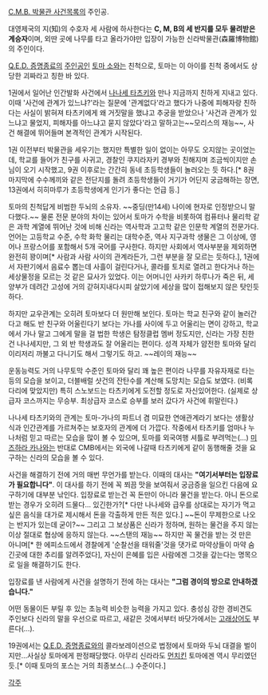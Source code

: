 [[C.M.B. 박물관 사건목록]]의 주인공. 

대영제국의 지(知)의 수호자 세 사람에 하사한다는 '''C, M, B의 세 반지를 모두 물려받은 계승자'''이며, 외딴 곳에 나무를 타고 올라가야만 입장이 가능한 신라박물관(森羅博物館)의 주인이다.

[[Q.E.D. 증명종료]]의 [[주인공]]인 [[토마 소]]와는 친척으로, 토마는 이 아이를 친척 중에서도 상당한 괴짜라고 칭한 바 있다.

1권에서 일어난 인간발화 사건에서 [[나나세 타츠키]]와 만나 지금까지 친하게 지내고 있다. 이때 '사건에 관계가 있느냐?'라는 질문에 '관계없다'라고 했다가 나중에 피해자랑 친하다는 사실이 밝혀져 타츠키에게 왜 거짓말을 했냐고 추궁을 받았으나 '사건과 관계가 있느냐고 물었지, 피해자를 아느냐고 묻지 않았다'라고 말하고는~~모리스의 재능~~, 사건 해결에 뛰어들며 본격적인 관계가 시작된다.

1권 이전부터 박물관을 세우기는 했지만 특별한 일이 없이는 아무도 오지않는 곳이었는데, 학교를 들어가 친구를 사귀고, 경찰인 쿠지라자키 경부와 친해지며 조금씩이지만 손님이 오기 시작했고, 9권 이후로는 간간히 동네 초등학생들이 놀러오는 듯 하다.[* 8권 마지막에 수수께끼와 같은 전단지를 돌려 초등학생들이 거기가 어딘지 궁금해하는 장면, 13권에서 히히마루가 초등학생에게 인기가 좋다는 언급 등.]

토마의 친척답게 비범한 두뇌의 소유자. ~~중딩(만14세) 나이에 현자로 인정받으니 말 다했다.~~ 물론 전문 분야의 차이는 있어서 토마가 수학을 비롯하여 컴퓨터나 물리학 같은 과학 계열에 뛰어난 것에 비해 신라는 역사학과 고고학 같은 인문학 계열의 전문가다. 언어는 고등학교 수준, 수학 화학 물리는 대학수준, 역사 지구과학 생물은 그 이상에, 영어나 프랑스어를 포함해서 5개 국어를 구사한다. 하지만 사회에서 역사부분을 제외하면 완전히 꽝이며[* 사람과 사람 사이의 관계라든가, 그런 부분을 잘 모르는 듯하다.], 1권에서 자판기에서 음료수 뽑는데 사흘이 걸린다거나, 콜라를 토치로 열려고 한다거나 하는 세상물정을 모르는 것 같은 묘사가 있었다. 이는 어머니인 사카키 하루나가 죽은 뒤, 세 양부가 데려간 고성에 거의 갇혀지내다시피 살았기에 세상을 많이 접해보지 않은 탓인듯 하다.

하지만 교우관계는 오히려 토마보다 더 원만해 보인다. 토마는 학교 친구와 같이 놀러간다고 해도 반 친구와 어울린다기 보다는 가나를 사이에 두고 어울리는 면이 강하고, 학교에서 가나 말고 그에게 말을 걸 법한 학생은 탐정클럽 멤버 정도지만, 신라는 가장 친한 건 나나세지만, 그 외 반 학생과도 잘 어울리는 편이다. 성격 자체가 얌전한 토마와 달리 이리저리 까불고 다니기도 해서 그렇기도 하고. ~~레이의 재능~~

운동능력도 거의 나무토막 수준인 토마와 달리 꽤 높은 편이라 나무를 자유자재로 타는 등의 모습을 보이고, 더블배럴 샷건의 잔탄수를 계산해 도망치는 모습도 보였다. (비록 다리에 맞았지만) 특히 스노보드는 타츠키에게 도전할 정도로 자신있어한다. (실제로 상급자 코스까지는 무승부. 최상급자 코스로 승부를 보러 갔다가 사건에 휘말린다.)

나나세 타츠키와의 관계는 토마-가나의 파트너 겸 미묘한 연애관계라기 보다는 생활상식과 인간관계를 가르쳐주는 보호자의 관계에 더 가깝다. 작중에서 타츠키를 엄마나 누나처럼 믿고 따르는 모습을 많이 볼 수 있으며, 토마를 외국여행 셔틀로 부려먹는(…) [[미즈하라 카나]]와는 반대로 CMB에서는 외국에 나갈때 타츠키에게 같이 동행해줄 것을 요구하는 신라의 모습을 볼 수 있다.   

사건을 해결하기 전에 거의 매번 무언가를 받는다. 이때의 대사는 '''"여기서부터는 입장료가 필요합니다"'''. 이 대사를 하기 전에 꼭 쬐끔 맛을 보여줘서 궁금증을 일으킨 다음에 요구하기에 대부분 낚인다. 입장료로 받는건 꼭 돈만이 아니라 물건을 받는다. 아니 돈으로 받는 경우가 오히려 드물다... 있긴한가?[* 다만 나나세와 급우를 상대로는 자기가 먹고 싶은 음식을 대가로 제시해서 돈을 각출하게 만든 적은 있다.] ~~돈이 무제한으로 나오는 반지가 있는데 굳이?~~ 그리고 그 보상품은 신라가 정하며, 원하는 물건을 주지 않는 이상 절대로 협상에 응하지 않는다. ~~스탠의 재능~~ 하지만 꼭 물건을 받는 것 만은 아니며[* 한 에피소드에서 경찰에게 '순찰선을 태워줄'것을 댓가로 마약상들이 마약 숨긴곳에 대한 추리를 알려주었다], 자신이 은혜를 입은 사람에겐 그것을 갚는다는 명목으로 일을 해결하기도 한다.

입장료를 낸 사람에게 사건을 설명하기 전에 하는 대사는 '''"그럼 경이의 방으로 안내하겠습니다."'''

어떤 동물이든 부릴 후 있는 초능력 비슷한 능력을 가지고 있다. 충성심 강한 경비견도 주인보다 신라의 말을 우선으로 따르고, 새같은 것에서부터 바닷가에서는 [[고래상어]]도 부른다(…).

19권에서는 [[Q.E.D. 증명종료]]와의 콜라보레이션으로 법정에서 토마와 두뇌 대결을 벌이지만…사실상 토마에게 판정패당했다. 아무리 신라라도 [[먼치킨]] 토마에겐 역시 무리였던 듯.[* 이때 토마의 포스는 거의 최종보스(…) 수준이다.]

[[각주]]

